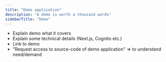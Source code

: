 ```yaml
---
title: "Demo application"
description: "A demo is worth a thousand words"
sidebarTitle: "Demo"
---
```


- Explain demo what it covers
- Explain some technical details (Next.js, Cognito etc.)
- Link to demo
- "Request access to source-code of demo application" => to understand need/demand